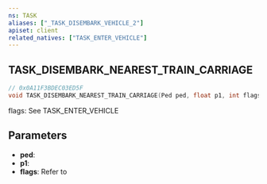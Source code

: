 ```yaml
---
ns: TASK
aliases: ["_TASK_DISEMBARK_VEHICLE_2"]
apiset: client
related_natives: ["TASK_ENTER_VEHICLE"]
---
```

## TASK_DISEMBARK_NEAREST_TRAIN_CARRIAGE

```c
// 0x0A11F3BDEC03ED5F
void TASK_DISEMBARK_NEAREST_TRAIN_CARRIAGE(Ped ped, float p1, int flags);
```

flags: See TASK_ENTER_VEHICLE

## Parameters
* **ped**:
* **p1**:
* **flags**: Refer to <EmbeddedEnum name="eEnterExitVehicleFlags" />
